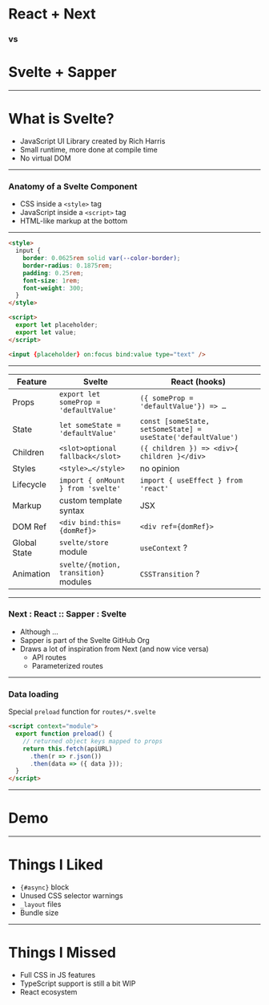 
# React + Next

### vs

# Svelte + Sapper

---

# What is Svelte?

- JavaScript UI Library created by Rich Harris
- Small runtime, more done at compile time
- No virtual DOM

---

### Anatomy of a Svelte Component

- CSS inside a `<style>` tag
- JavaScript inside a `<script>` tag
- HTML-like markup at the bottom

---


<FullScreenCode>

```html
<style>
  input {
    border: 0.0625rem solid var(--color-border);
    border-radius: 0.1875rem;
    padding: 0.25rem;
    font-size: 1rem;
    font-weight: 300;
  }
</style>

<script>
  export let placeholder;
  export let value;
</script>

<input {placeholder} on:focus bind:value type="text" />
```

</FullScreenCode>

---


<TableLayout>

| Feature      | Svelte                                 | React (hooks)                                                |
| ------------ | -------------------------------------- | ------------------------------------------------------------ |
| Props        | `export let someProp = 'defaultValue'` | `({ someProp = 'defaultValue'}) => …`                        |
| State        | `let someState = 'defaultValue'`       | `const [someState, setSomeState] = useState('defaultValue')` |
| Children     | `<slot>optional fallback</slot>`       | `({ children }) => <div>{ children }</div>`                  |
| Styles       | `<style>…</style>`                     | no opinion                                                   |
| Lifecycle    | `import { onMount } from 'svelte'`     | `import { useEffect } from 'react'`                          |
| Markup       | custom template syntax                 | JSX                                                          |
| DOM Ref      | `<div bind:this={domRef}>`             | `<div ref={domRef}>`                                         |
| Global State | `svelte/store` module                  | `useContext` ?                                               |
| Animation    | `svelte/{motion, transition}` modules  | `CSSTransition` ?                                            |

</TableLayout>

---

### Next : React :: Sapper : Svelte

- Although …
- Sapper is part of the Svelte GitHub Org
- Draws a lot of inspiration from Next (and now vice versa)
  - API routes
  - Parameterized routes

---

### Data loading

Special `preload` function for `routes/*.svelte`

```html
<script context="module">
  export function preload() {
    // returned object keys mapped to props
    return this.fetch(apiURL)
      .then(r => r.json())
      .then(data => ({ data }));
  }
</script>
```

---

# Demo

---

# Things I Liked

- `{#async}` block
- Unused CSS selector warnings
- `_layout` files
- Bundle size

---

# Things I Missed

- Full CSS in JS features
- TypeScript support is still a bit WIP
- React ecosystem
